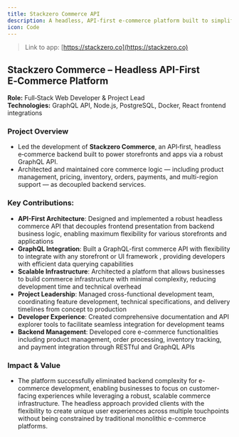 ```yaml
---
title: Stackzero Commerce API
description: A headless, API-first e-commerce platform built to simplify commerce application development.
icon: Code
---
```


> Link to app: [https://stackzero.co](https://stackzero.co)

## Stackzero Commerce – Headless API-First E‑Commerce Platform  
**Role:** Full‑Stack Web Developer & Project Lead  
**Technologies:** GraphQL API, Node.js, PostgreSQL, Docker, React frontend integrations

### **Project Overview**
- Led the development of **Stackzero Commerce**, an API‑first, headless e‑commerce backend built to power storefronts and apps via a robust GraphQL API.
- Architected and maintained core commerce logic — including product management, pricing, inventory, orders, payments, and multi-region support — as decoupled backend services.

### **Key Contributions:**
- **API-First Architecture**: Designed and implemented a robust headless commerce API that decouples frontend presentation from backend business logic, enabling maximum flexibility for various storefronts and applications
- **GraphQL Integration**: Built a GraphQL-first commerce API with flexibility to integrate with any storefront or UI framework , providing developers with efficient data querying capabilities
- **Scalable Infrastructure**: Architected a platform that allows businesses to build commerce infrastructure with minimal complexity, reducing development time and technical overhead
- **Project Leadership**: Managed cross-functional development team, coordinating feature development, technical specifications, and delivery timelines from concept to production
- **Developer Experience**: Created comprehensive documentation and API explorer tools to facilitate seamless integration for development teams
- **Backend Management**: Developed core e-commerce functionalities including product management, order processing, inventory tracking, and payment integration through RESTful and GraphQL APIs


### **Impact & Value**
- The platform successfully eliminated backend complexity for e-commerce development, enabling businesses to focus on customer-facing experiences while leveraging a robust, scalable commerce infrastructure. The headless approach provided clients with the flexibility to create unique user experiences across multiple touchpoints without being constrained by traditional monolithic e-commerce platforms.

